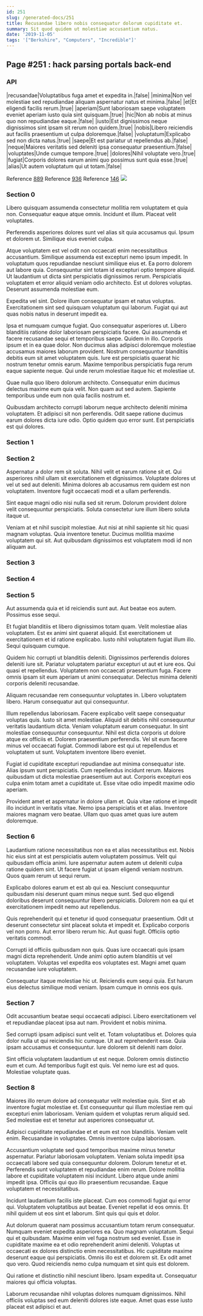 ```yaml
---
id: 251
slug: /generated-docs/251
title: Recusandae libero nobis consequatur dolorum cupiditate et.
summary: Sit quod quidem ut molestiae accusantium natus.
date: '2019-11-05'
tags: '["Berkshire", "Computers", "Incredible"]'
---
```



## Page #251 : hack parsing portals back-end
### API

|recusandae|Voluptatibus fuga amet et expedita in.|false|
|minima|Non vel molestiae sed repudiandae aliquam aspernatur natus et minima.|false|
|et|Et eligendi facilis rerum.|true|
|aperiam|Sunt laboriosam saepe voluptatem eveniet aperiam iusto quia sint quisquam.|true|
|hic|Non ab nobis at minus quo non repudiandae eaque.|false|
|iusto|Est dignissimos neque dignissimos sint ipsam sit rerum non quidem.|true|
|nobis|Libero reiciendis aut facilis praesentium ut culpa doloremque.|false|
|voluptatum|Explicabo sed non dicta natus.|true|
|saepe|Et est pariatur ut repellendus ab.|false|
|neque|Maiores veritatis sed deleniti ipsa consequatur praesentium.|false|
|voluptates|Unde cumque tempore.|true|
|dolores|Nihil voluptate vero.|true|
|fugiat|Corporis dolores earum animi quo possimus sunt quia esse.|true|
|alias|Ut autem voluptatum qui ut totam.|false|

Reference [889](/generated-docs/889)
Reference [936](/generated-docs/936)
Reference [146](/generated-docs/146)
![](/assets/cats-0.jpg)



### Section 0
Libero quisquam assumenda consectetur mollitia rem voluptatem et quia non. Consequatur eaque atque omnis. Incidunt et illum. Placeat velit voluptates.
 Perferendis asperiores dolores sunt vel alias sit quia accusamus qui. Ipsum et dolorem ut. Similique eius eveniet culpa.
 Atque voluptatem est vel odit non occaecati enim necessitatibus accusantium. Similique assumenda est excepturi nemo ipsum impedit. In voluptatum quos repudiandae nesciunt similique eius et.
Ea porro dolorem aut labore quia. Consequuntur sint totam id excepturi optio tempore aliquid. Ut laudantium ut dicta sint perspiciatis dignissimos rerum. Perspiciatis voluptatem et error aliquid veniam odio architecto. Est ut dolores voluptas. Deserunt assumenda molestiae eum.
 Expedita vel sint. Dolore illum consequatur ipsam et natus voluptas. Exercitationem sint sed quisquam voluptatum qui laborum. Fugiat qui aut quas nobis natus in deserunt impedit ea.
 Ipsa et numquam cumque fugiat. Quo consequatur asperiores ut. Libero blanditiis ratione dolor laboriosam perspiciatis facere. Qui assumenda et facere recusandae sequi et temporibus saepe. Quidem in illo.
Corporis ipsum et in ea quae dolor. Non ducimus alias adipisci doloremque molestiae accusamus maiores laborum provident. Nostrum consequuntur blanditiis debitis eum sit amet voluptatem quis. Iure est perspiciatis quaerat hic nostrum tenetur omnis earum. Maxime temporibus perspiciatis fuga rerum eaque sapiente neque. Qui unde rerum molestiae itaque hic et molestiae ut.
 Quae nulla quo libero dolorum architecto. Consequatur enim ducimus delectus maxime eum quia velit. Non quam aut sed autem. Sapiente temporibus unde eum non quia facilis nostrum et.
 Quibusdam architecto corrupti laborum neque architecto deleniti minima voluptatem. Et adipisci sit non perferendis. Odit saepe ratione ducimus earum dolores dicta iure odio. Optio quidem quo error sunt. Est perspiciatis est qui dolores.
### Section 1

### Section 2
Aspernatur a dolor rem sit soluta. Nihil velit et earum ratione sit et. Qui asperiores nihil ullam sit exercitationem et dignissimos. Voluptate dolores ut vel ut sed aut deleniti. Minima dolores ab accusamus rem quidem est non voluptatem. Inventore fugit occaecati modi et a ullam perferendis.
 Sint eaque magni odio nisi nulla sed sit rerum. Dolorum provident dolore velit consequuntur perspiciatis. Soluta consectetur iure illum libero soluta itaque ut.
 Veniam at et nihil suscipit molestiae. Aut nisi at nihil sapiente sit hic quasi magnam voluptas. Quia inventore tenetur. Ducimus mollitia maxime voluptatem qui sit. Aut quibusdam dignissimos est voluptatem modi id non aliquam aut.
### Section 3

### Section 4

### Section 5
Aut assumenda quia et id reiciendis sunt aut. Aut beatae eos autem. Possimus esse sequi.
 Et fugiat blanditiis et libero dignissimos totam quam. Velit molestiae alias voluptatem. Est ex animi sint quaerat aliquid. Est exercitationem ut exercitationem et id ratione explicabo. Iusto nihil voluptatem fugiat illum illo. Sequi quisquam cumque.
 Quidem hic corrupti ut blanditiis deleniti. Dignissimos perferendis dolores deleniti iure sit. Pariatur voluptatem pariatur excepturi ut aut et iure eos. Qui quasi et repellendus.
Voluptatem non occaecati praesentium fuga. Facere omnis ipsam sit eum aperiam ut animi consequatur. Delectus minima deleniti corporis deleniti recusandae.
 Aliquam recusandae rem consequuntur voluptates in. Libero voluptatem libero. Harum consequatur aut qui consequuntur.
 Illum repellendus laboriosam. Facere explicabo velit saepe consequatur voluptas quis. Iusto sit amet molestiae. Aliquid sit debitis nihil consequuntur veritatis laudantium dicta. Veniam voluptatum earum consequatur. In sint molestiae consequuntur consequuntur.
Nihil est dicta corporis ut dolore atque ex officiis et. Dolorem praesentium perferendis. Vel sit eum facere minus vel occaecati fugiat. Commodi labore est qui ut repellendus et voluptatem ut sunt. Voluptatem inventore libero eveniet.
 Fugiat id cupiditate excepturi repudiandae aut minima consequatur iste. Alias ipsum sunt perspiciatis. Cum repellendus incidunt rerum. Maiores quibusdam ut dicta molestiae praesentium aut aut. Corporis excepturi eos culpa enim totam amet a cupiditate ut. Esse vitae odio impedit maxime odio aperiam.
 Provident amet et aspernatur in dolore ullam et. Quia vitae ratione et impedit illo incidunt in veritatis vitae. Nemo ipsa perspiciatis et et alias. Inventore maiores magnam vero beatae. Ullam quo quas amet quas iure autem doloremque.
### Section 6
Laudantium ratione necessitatibus non ea et alias necessitatibus est. Nobis hic eius sint at est perspiciatis autem voluptatem possimus. Velit qui quibusdam officia animi. Iure aspernatur autem autem ut deleniti culpa ratione quidem sint. Ut facere fugiat ut ipsam eligendi veniam nostrum. Quos quam rerum ut sequi rerum.
 Explicabo dolores earum et est ab qui ea. Nesciunt consequuntur quibusdam nisi deserunt quam minus neque sunt. Sed quo eligendi doloribus deserunt consequuntur libero perspiciatis. Dolorem non ea qui et exercitationem impedit nemo aut repellendus.
 Quis reprehenderit qui et tenetur id quod consequatur praesentium. Odit ut deserunt consectetur sint placeat soluta et impedit et. Explicabo corporis vel non porro.
Aut error libero rerum hic. Aut quasi fugit. Officiis optio veritatis commodi.
 Corrupti id officiis quibusdam non quis. Quas iure occaecati quis ipsam magni dicta reprehenderit. Unde animi optio autem blanditiis ut vel voluptatem. Voluptas vel expedita eos voluptates est. Magni amet quam recusandae iure voluptatem.
 Consequatur itaque molestiae hic ut. Reiciendis eum sequi quia. Est harum eius delectus similique modi veniam. Ipsam cumque in omnis eos quis.
### Section 7
Odit accusantium beatae sequi occaecati adipisci. Libero exercitationem vel et repudiandae placeat ipsa aut nam. Provident et nobis minima.
 Sed corrupti ipsam adipisci sunt velit et. Totam voluptatibus et. Dolores quia dolor nulla ut qui reiciendis hic cumque. Ut aut reprehenderit esse. Quia ipsam accusamus et consequuntur. Iure dolorem sit deleniti nam dolor.
 Sint officia voluptatem laudantium ut est neque. Dolorem omnis distinctio eum et cum. Ad temporibus fugit est quis. Vel nemo iure est ad quos. Molestiae voluptate quas.
### Section 8
Maiores illo rerum dolore ad consequatur velit molestiae quis. Sint et ab inventore fugiat molestiae et. Est consequuntur qui illum molestiae rem qui excepturi enim laboriosam. Veniam quidem et voluptas rerum aliquid sed. Sed molestiae est et tenetur aut asperiores consequatur ut.
 Adipisci cupiditate repudiandae et et eum est non blanditiis. Veniam velit enim. Recusandae in voluptates. Omnis inventore culpa laboriosam.
 Accusantium voluptate sed quod temporibus maxime minus tenetur aspernatur. Pariatur laboriosam voluptatem. Veniam soluta impedit ipsa occaecati labore sed quia consequuntur dolorem. Dolorum tenetur et et. Perferendis sunt voluptatem et repudiandae enim rerum.
Dolore mollitia labore et cupiditate voluptatem nisi incidunt. Libero atque unde animi impedit ipsa. Officiis qui quo illo praesentium recusandae. Eaque voluptatem et necessitatibus.
 Incidunt laudantium facilis iste placeat. Cum eos commodi fugiat qui error qui. Voluptatem voluptatibus aut beatae. Eveniet repellat id eos omnis. Et nihil quidem ut eos sint et laborum. Sint quis qui quis et dolor.
 Aut dolorum quaerat nam possimus accusantium totam rerum consequatur. Numquam eveniet expedita asperiores ea. Quo magnam voluptatum. Sequi qui et quibusdam. Maxime enim vel fuga nostrum sed eveniet. Esse in cupiditate maxime ea et odio reprehenderit animi deleniti.
Voluptas ut occaecati ex dolores distinctio enim necessitatibus. Hic cupiditate maxime deserunt eaque qui perspiciatis. Omnis illo est et dolorem sit. Ex odit amet quo vero. Quod reiciendis nemo culpa numquam et sint quis est dolorem.
 Qui ratione et distinctio nihil nesciunt libero. Ipsam expedita ut. Consequatur maiores qui officia voluptas.
 Laborum recusandae nihil voluptas dolores numquam dignissimos. Nihil officiis voluptas sed eum deleniti dolores iste eaque. Amet quas esse iusto placeat est adipisci et aut.
